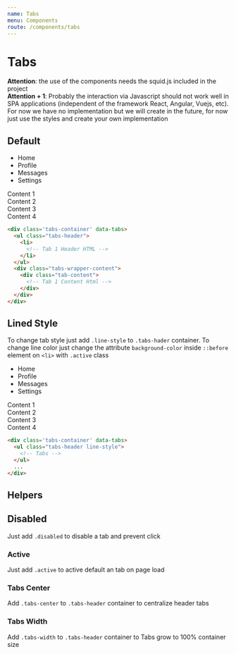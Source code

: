 ```yaml
---
name: Tabs
menu: Components
route: /components/tabs
---
```


# Tabs

<div class='box'>
  <strong>Attention</strong>: the use of the components needs the <span class='pink'>squid.js</span> included in the project
</div>

<div class='box'>
  <strong>Attention + 1</strong>: Probably the interaction via Javascript should not work well in SPA applications (independent of the framework React, Angular, Vuejs, etc). For now we have no implementation but we will create in the future, for now just use the styles and create your own implementation
</div>

## Default

<div class='mb-3 tabs-container box' data-tabs>
  <ul class="tabs-header">
    <li
      class='active'
    >
      Home
    </li>
    <li>
      Profile
    </li>
    <li>
      Messages
    </li>
    <li>
      Settings
    </li>
  </ul>
  <div class="tabs-wrapper-content">
    <div class="tab-content">
      Content 1
    </div>
    <div class="tab-content">
      Content 2
    </div>
    <div class="tab-content">
      Content 3
    </div>
    <div class="tab-content">
      Content 4
    </div>
  </div>
</div>

```html
<div class='tabs-container' data-tabs>
  <ul class="tabs-header">
    <li>
      <!-- Tab 1 Header HTML -->
    </li>
  </ul>
  <div class="tabs-wrapper-content">
    <div class="tab-content">
      <!-- Tab 1 Content Html -->
    </div>
  </div>
</div>
```

## Lined Style

To change tab style just add `.line-style` to `.tabs-hader` container.
To change line color just change the attribute `background-color` inside  `::before` element on `<li>` with `.active` class

<div class='mb-3 tabs-container box' data-tabs>
  <ul class="tabs-header line-style">
    <li
      class='active'
    >
      Home
    </li>
    <li>
      Profile
    </li>
    <li>
      Messages
    </li>
    <li>
      Settings
    </li>
  </ul>
  <div class="tabs-wrapper-content">
    <div class="tab-content">
      Content 1
    </div>
    <div class="tab-content">
      Content 2
    </div>
    <div class="tab-content">
      Content 3
    </div>
    <div class="tab-content">
      Content 4
    </div>
  </div>
</div>

```html
<div class='tabs-container' data-tabs>
  <ul class="tabs-header line-style">
    <!-- Tabs -->
  </ul>
  ...
</div>
```

## Helpers

## Disabled
Just add `.disabled` to disable a tab and prevent click

### Active
Just add `.active` to active default an tab on page load

### Tabs Center
Add `.tabs-center` to `.tabs-header` container to centralize header tabs

### Tabs Width
Add `.tabs-width` to `.tabs-header` container to Tabs grow to 100% container size
